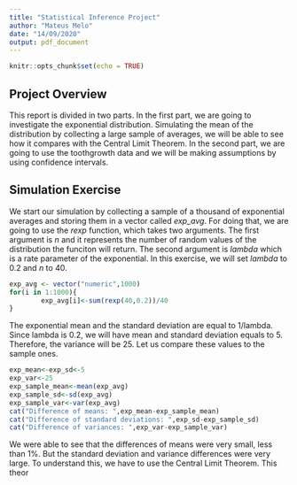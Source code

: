 ```yaml
---
title: "Statistical Inference Project"
author: "Mateus Melo"
date: "14/09/2020"
output: pdf_document
---
```


```r
knitr::opts_chunk$set(echo = TRUE)
```

## Project Overview

This report is divided in two parts. In the first part, we are going to investigate the exponential
distribution. Simulating the mean of the distribution by collecting a large sample of averages, we will be able to see how it compares with the Central Limit Theorem. In the second part, we are going to use the toothgrowth data and we will be making assumptions by using confidence intervals.

## Simulation Exercise

We start our simulation by collecting a sample of a thousand of exponential averages and storing them in a vector called *exp_avg*. For doing that, we are going to use the *rexp* function, which takes two arguments. The first argument is *n* and it represents the number of random values of the distribution the funciton will return. The second argument is *lambda* which is a rate parameter of the exponential. In this exercise, we will set *lambda* to 0.2 and *n* to 40.

```r
exp_avg <- vector("numeric",1000)
for(i in 1:1000){
        exp_avg[i]<-sum(rexp(40,0.2))/40
}
```

The exponential mean and the standard deviation are equal to 1/lambda. Since lambda is 0.2, we will have mean and standard deviation equals to 5. Therefore, the variance will be 25. Let us compare these values to the sample ones.

```r
exp_mean<-exp_sd<-5
exp_var<-25
exp_sample_mean<-mean(exp_avg)
exp_sample_sd<-sd(exp_avg)
exp_sample_var<-var(exp_avg)
cat("Difference of means: ",exp_mean-exp_sample_mean)
cat("Difference of standard deviations: ",exp_sd-exp_sample_sd)
cat("Difference of variances: ",exp_var-exp_sample_var)
```

We were able to see that the differences of means were very small, less than 1%. But the standard deviation and variance differences were very large. To understand this, we have to use the Central Limit Theorem. This theor